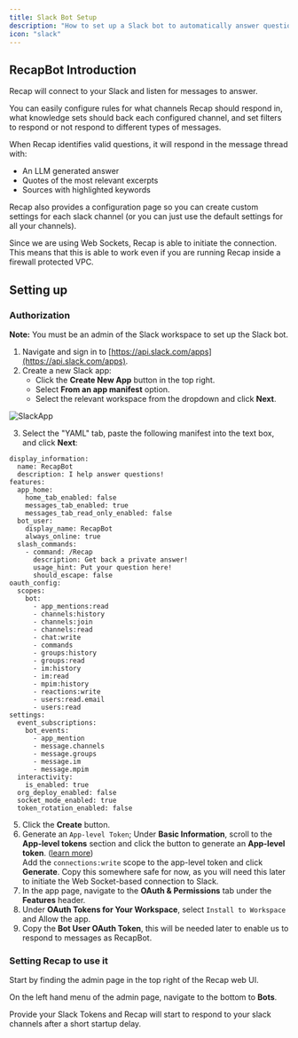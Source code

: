 ```yaml
---
title: Slack Bot Setup
description: "How to set up a Slack bot to automatically answer questions"
icon: "slack"
---
```


## RecapBot Introduction

Recap will connect to your Slack and listen for messages to answer.

You can easily configure rules for what channels Recap should respond in, what knowledge sets should back each
configured channel, and set filters to respond or not respond to different types of messages.

When Recap identifies valid questions, it will respond in the message thread with:
- An LLM generated answer
- Quotes of the most relevant excerpts
- Sources with highlighted keywords


Recap also provides a configuration page so you can create custom settings for each slack channel
(or you can just use the default settings for all your channels).


Since we are using Web Sockets, Recap is able to initiate the connection. This means that this is able
to work even if you are running Recap inside a firewall protected VPC.

## Setting up

### Authorization

**Note:** You must be an admin of the Slack workspace to set up the Slack bot.

1. Navigate and sign in to [https://api.slack.com/apps](https://api.slack.com/apps).
2. Create a new Slack app:
   - Click the **Create New App** button in the top right.
   - Select **From an app manifest** option.
   - Select the relevant workspace from the dropdown and click **Next**.

![SlackApp](/images/connectors/slack/SlackApp.png)

3. Select the "YAML" tab, paste the following manifest into the text box, and click **Next**:

```
display_information:
  name: RecapBot
  description: I help answer questions!
features:
  app_home:
    home_tab_enabled: false
    messages_tab_enabled: true
    messages_tab_read_only_enabled: false
  bot_user:
    display_name: RecapBot
    always_online: true
  slash_commands:
    - command: /Recap
      description: Get back a private answer!
      usage_hint: Put your question here!
      should_escape: false
oauth_config:
  scopes:
    bot:
      - app_mentions:read
      - channels:history
      - channels:join
      - channels:read
      - chat:write
      - commands
      - groups:history
      - groups:read
      - im:history
      - im:read
      - mpim:history
      - reactions:write
      - users:read.email
      - users:read
settings:
  event_subscriptions:
    bot_events:
      - app_mention
      - message.channels
      - message.groups
      - message.im
      - message.mpim
  interactivity:
    is_enabled: true
  org_deploy_enabled: false
  socket_mode_enabled: true
  token_rotation_enabled: false
```

5. Click the **Create** button.
6. Generate an `App-level Token`; Under **Basic Information**, scroll to the **App-level tokens** section and click the button to generate an **App-level token**. ([learn more](https://api.slack.com/apis/connections/socket#token))
<br />Add the `connections:write` scope to the app-level token and click **Generate**.
Copy this somewhere safe for now, as you will need this later to initiate the Web Socket-based connection to Slack.
7. In the app page, navigate to the **OAuth & Permissions** tab under the **Features** header.
8. Under **OAuth Tokens for Your Workspace**, select `Install to Workspace` and Allow the app.
9. Copy the **Bot User OAuth Token**, this will be needed later to enable us to respond to messages as RecapBot.

### Setting Recap to use it

Start by finding the admin page in the top right of the Recap web UI.

On the left hand menu of the admin page, navigate to the bottom to **Bots**.

Provide your Slack Tokens and Recap will start to respond to your slack channels after a short startup delay.
